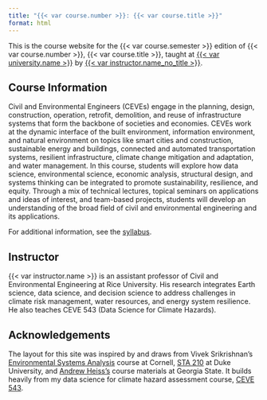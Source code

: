 ```yaml
---
title: "{{< var course.number >}}: {{< var course.title >}}"
format: html
---
```


This is the course website for the {{< var course.semester >}} edition of {{< var course.number >}}, {{< var course.title >}}, taught at [{{< var university.name >}}]({{< var university.url >}}) by [{{< var instructor.name_no_title >}}]({{< var instructor.url >}}).

## Course Information

Civil and Environmental Engineers (CEVEs) engage in the planning, design, construction, operation, retrofit, demolition, and reuse of infrastructure systems that form the backbone of societies and economies.
CEVEs work at the dynamic interface of the built environment, information environment, and natural environment on topics like smart cities and construction, sustainable energy and buildings, connected and automated transportation systems, resilient infrastructure, climate change mitigation and adaptation, and water management.
In this course, students will explore how data science, environmental science, economic analysis,  structural design, and systems thinking can be integrated to promote sustainability, resilience, and equity.
Through a mix of technical lectures, topical seminars on applications and ideas of interest, and team-based projects, students will develop an understanding of the broad field of civil and environmental engineering and its applications.

For additional information, see the [syllabus](syllabus.html).

## Instructor

{{< var instructor.name >}} is an assistant professor of Civil and Environmental Engineering at Rice University.
His research integrates Earth science, data science, and decision science to address challenges in climate risk management, water resources, and energy system resilience.
He also teaches CEVE 543 (Data Science for Climate Hazards).

## Acknowledgements

The layout for this site was inspired by and draws from Vivek Srikrishnan's [Environmental Systems Analysis](https://github.com/vsrikrish/environmental-systems-analysis/) course at Cornell, [STA 210](https://sta210-s22.github.io/website/) at Duke University, and [Andrew Heiss's](https://www.andrewheiss.com/teaching/) course materials at Georgia State.
It builds heavily from my data science for climate hazard assessment course, [CEVE 543](https://ceve543.github.io/).
